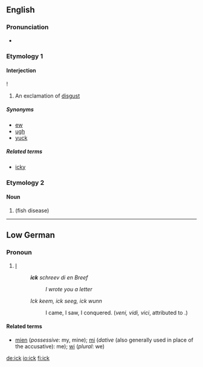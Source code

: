 ==English==

===Pronunciation===
* {{IPA|/-ɪk/}}

===Etymology 1===

====Interjection====
{{en-interj}}!

# An exclamation of [[disgust]]

=====Synonyms=====
* [[ew]]
* [[ugh]]
* [[yuck]]

=====Related terms=====
* [[icky]]

===Etymology 2===

====Noun====
{{en-noun|-}}

# {{alternative form of|ich|nodot=yes}} (fish disease)

----

==Low German==

===Pronoun===
{{head|nds|pronoun}}

# [[I]] {{non-gloss definition|(first person singular pronoun)}}
#: '''''ick''' schreev di en Breef''
#:: ''I wrote you a letter''
#: ''Ick keem, ick seeg, ick wunn''
#:: I came, I saw, I conquered. (''veni, vidi, vici'', attributed to {{w|Julius Caesar}}.)

====Related terms====
* [[mien]] (''possessive'': my, mine); [[mi]] (''dative'' (also generally used in place of the accusative): me); [[wi]] (''plural'': we)

[[de:ick]]
[[io:ick]]
[[fi:ick]]